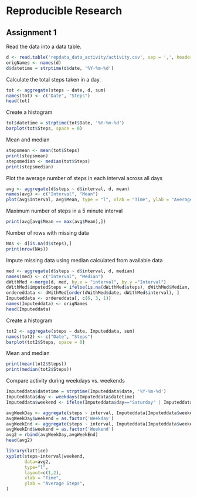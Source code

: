 #  Reproducible Research
## Assignment 1

Read the data into a data table.

```r
d <- read.table('repdata_data_activity/activity.csv', sep = ',', header = TRUE, na.strings = 'NA')
origNames <- names(d)
d$datetime = strptime(d$date, '%Y-%m-%d')
```

Calculate the total steps taken in a day.

```r
tot <- aggregate(steps ~ date, d, sum)
names(tot) <- c("Date", "Steps")
head(tot)
```


Create a histogram

```r
tot$datetime = strptime(tot$Date, '%Y-%m-%d')
barplot(tot$Steps, space = 0)
```


Mean and median

```r
stepsmean <- mean(tot$Steps)
print(stepsmean)
stepsmedian <- median(tot$Steps)
print(stepsmedian)
```

Plot the average number of steps in each interval across all days

```r
avg <- aggregate(d$steps ~ d$interval, d, mean)
names(avg) <- c("Interval", "Mean")
plot(avg$Interval, avg$Mean, type = "l", xlab = "Time", ylab = "Average Steps")
```

Maximum number of steps in a 5 minute interval
```r
print(avg[avg$Mean == max(avg$Mean),])
```


Number of rows with missing data

```r
NAs <- d[is.na(d$steps),]
print(nrow(NAs))
```

Impute missing data using median calculated from available data

```r
med <- aggregate(d$steps ~ d$interval, d, median)
names(med) <- c("Interval", "Median")
dWithMed <-merge(d, med, by.x = "interval", by.y ="Interval")
dWithMed$imputedSteps = ifelse(is.na(dWithMed$steps), dWithMed$Median, dWithMed$steps)
ordereddata <- dWithMed[order(dWithMed$date, dWithMed$interval), ]
Imputeddata <- ordereddata[, c(6, 3, 1)]
names(Imputeddata) <- origNames
head(Imputeddata)
```

Create a histogram

```r
tot2 <- aggregate(steps ~ date, Imputeddata, sum)
names(tot2) <- c("Date", "Steps")
barplot(tot2$Steps, space = 0)
```

Mean and median

```r
print(mean(tot2$Steps))
print(median(tot2$Steps))
```

Compare activity during weekdays vs. weekends

```r
Imputeddata$datetime = strptime(Imputeddata$date, '%Y-%m-%d')
Imputeddata$day <- weekdays(Imputeddata$datetime)
Imputeddata$weekend <- ifelse(Imputeddata$day=="Saturday" | Imputeddata$day=="Sunday","Y","N")

avgWeekDay <- aggregate(steps ~ interval, Imputeddata[Imputeddata$weekend == 'N',], mean)
avgWeekDay$weekend = as.factor('Weekday')
avgWeekEnd <- aggregate(steps ~ interval, Imputeddata[Imputeddata$weekend == 'Y',], mean)
avgWeekEnd$weekend = as.factor('Weekend')
avg2 = rbind(avgWeekDay,avgWeekEnd)
head(avg2)

library(lattice)
xyplot(steps~interval|weekend,
       data=avg2,
       type="l",
       layout=c(1,2),
       xlab = "Time",
       ylab = "Average Steps",
)
```
